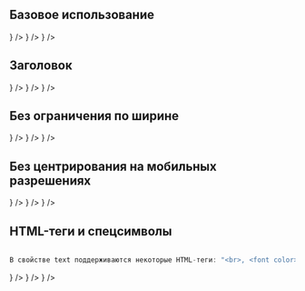 
## Базовое использование

<Playground>
    <TextWithIcon>
        <TextWithIconItem text={["Привлечение новых клиентов и повышение лояльности действующих"]} icon={<Heart style={{ fill: '#00B956' }} />} />
        <TextWithIconItem text="Специальные предложения для ваших клиентов" icon={<Star style={{ fill: '#00B956' }} />} />
        <TextWithIconItem text="Понятная и простая реализация партнерстваих" icon={<Like style={{ fill: '#00B956' }} />} />
    </TextWithIcon>
</Playground>

## Заголовок

<Playground>
    <TextWithIcon title="Преимущества">
        <TextWithIconItem text="Привлечение новых клиентов и повышение лояльности действующих" icon={<Heart style={{ fill: '#00B956' }} />} />
        <TextWithIconItem text="Специальные предложения для ваших клиентов" icon={<Star style={{ fill: '#00B956' }} />} />
        <TextWithIconItem text="Понятная и простая реализация партнерстваих" icon={<Like style={{ fill: '#00B956' }} />} />
    </TextWithIcon>
</Playground>

## Без ограничения по ширине

<Playground>
    <TextWithIcon title="Преимущества" isFullWidth>
        <TextWithIconItem text="Привлечение новых клиентов и повышение лояльности действующих" icon={<Heart style={{ fill: '#00B956' }} />} />
        <TextWithIconItem text="Специальные предложения для ваших клиентов" icon={<Star style={{ fill: '#00B956' }} />} />
        <TextWithIconItem text="Понятная и простая реализация партнерстваих" icon={<Like style={{ fill: '#00B956' }} />} />
    </TextWithIcon>
</Playground>

## Без центрирования на мобильных разрешениях

<Playground>
    <TextWithIcon title="Преимущества" centeringOnMobile={false}>
        <TextWithIconItem centeringOnMobile={false} text="Привлечение новых клиентов и повышение лояльности действующих" icon={<Heart style={{ fill: '#00B956' }} />} />
        <TextWithIconItem centeringOnMobile={false} text="Специальные предложения для ваших клиентов" icon={<Star style={{ fill: '#00B956' }} />} />
        <TextWithIconItem centeringOnMobile={false} text="Понятная и простая реализация партнерстваих" icon={<Like style={{ fill: '#00B956' }} />} />
    </TextWithIcon>
</Playground>

## HTML-теги и спецсимволы

```javascript

В свойстве text поддерживаются некоторые HTML-теги: "<br>, <font color>, <a href>" и спецсимвол &nbsp.

```

<Playground>
    <TextWithIcon centeringOnMobile={false}>
        <TextWithIconItem centeringOnMobile={false} text="Описание&nbspдолжно <a href='https://moscow.megafon.ru'>быть</a> <font color='#731982'>примерно</font> не более 130 символов.<br>Пишите содержательно, кратно и не будет проблем с текстовым контентом." icon={<Heart style={{ fill: '#00B956' }} />} />
        <TextWithIconItem centeringOnMobile={false} text="Специальные предложения для ваших клиентов" icon={<Star style={{ fill: '#00B956' }} />} />
        <TextWithIconItem centeringOnMobile={false} text="Понятная и простая реализация партнерстваих" icon={<Like style={{ fill: '#00B956' }} />} />
    </TextWithIcon>
</Playground>